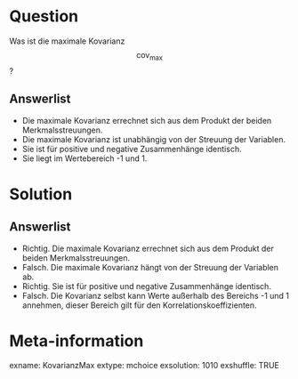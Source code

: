 Question 
======== 

Was ist die maximale Kovarianz $$\text{cov}_{\text{max}}$$?

Answerlist
----------

* Die maximale Kovarianz errechnet sich aus dem Produkt der beiden Merkmalsstreuungen.
* Die maximale Kovarianz ist unabhängig von der Streuung der Variablen.
* Sie ist für positive und negative Zusammenhänge identisch.
* Sie liegt im Wertebereich -1 und 1.

Solution
========

Answerlist
----------

* Richtig. Die maximale Kovarianz errechnet sich aus dem Produkt der beiden Merkmalsstreuungen.
* Falsch. Die maximale Kovarianz hängt von der Streuung der Variablen ab.
* Richtig. Sie ist für positive und negative Zusammenhänge identisch.
* Falsch. Die Kovarianz selbst kann Werte außerhalb des Bereichs -1 und 1 annehmen, dieser Bereich gilt für den Korrelationskoeffizienten.

Meta-information
================
exname: KovarianzMax
extype: mchoice 
exsolution: 1010
exshuffle: TRUE

